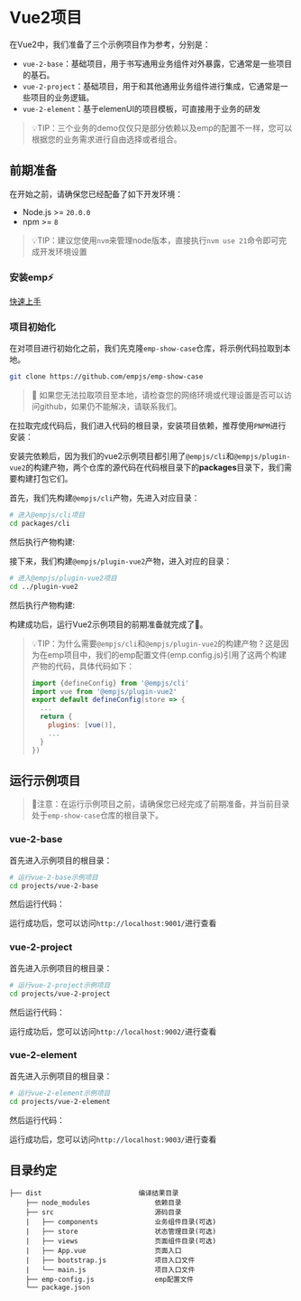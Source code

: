 
# Vue2项目

在Vue2中，我们准备了三个示例项目作为参考，分别是：

- `vue-2-base`：基础项目，用于书写通用业务组件对外暴露，它通常是一些项目的基石。
- `vue-2-project`：基础项目，用于和其他通用业务组件进行集成，它通常是一些项目的业务逻辑。
- `vue-2-element`：基于elemenUI的项目模板，可直接用于业务的研发

> 💡TIP：三个业务的demo仅仅只是部分依赖以及emp的配置不一样，您可以根据您的业务需求进行自由选择或者组合。

## 前期准备

在开始之前，请确保您已经配备了如下开发环境：

- Node.js >= `20.0.0`
- npm >= `8`

> 💡TIP：建议您使用`nvm`来管理node版本，直接执行`nvm use 21`命令即可完成开发环境设置

### 安装emp⚡

[快速上手](/guide/start/quick-start)

### 项目初始化

在对项目进行初始化之前，我们先克隆`emp-show-case`仓库，将示例代码拉取到本地。

```bash
git clone https://github.com/empjs/emp-show-case
```

> 🚨 如果您无法拉取项目至本地，请检查您的网络环境或代理设置是否可以访问github，如果仍不能解决，请联系我们。

在拉取完成代码后，我们进入代码的根目录，安装项目依赖，推荐使用`PNPM`进行安装：

<PackageManagerTabs command="install" />

安装完依赖后，因为我们的vue2示例项目都引用了`@empjs/cli`和`@empjs/plugin-vue2`的构建产物，两个仓库的源代码在代码根目录下的**packages**目录下，我们需要构建打包它们。

首先，我们先构建`@empjs/cli`产物，先进入对应目录：

```bash
# 进入@empjs/cli项目
cd packages/cli
```

然后执行产物构建:
<PackageManagerTabs command="build" />

接下来，我们构建`@empjs/plugin-vue2`产物，进入对应的目录：
```bash
# 进入@empjs/plugin-vue2项目
cd ../plugin-vue2
```

然后执行产物构建:
<PackageManagerTabs command="build" />

构建成功后，运行Vue2示例项目的前期准备就完成了🎉。

> 💡TIP：为什么需要`@empjs/cli`和`@empjs/plugin-vue2`的构建产物？这是因为在emp项目中，我们的emp配置文件(emp.config.js)引用了这两个构建产物的代码，具体代码如下：
> ```js
> import {defineConfig} from '@empjs/cli'
> import vue from '@empjs/plugin-vue2'
> export default defineConfig(store => {
>   ...
>   return {
>     plugins: [vue()],
>     ...
>   }
> })
> ```

## 运行示例项目

> 🚧注意：在运行示例项目之前，请确保您已经完成了前期准备，并当前目录处于`emp-show-case`仓库的根目录下。

### vue-2-base

首先进入示例项目的根目录：

```bash
# 运行vue-2-base示例项目
cd projects/vue-2-base
```

然后运行代码：
<PackageManagerTabs command="dev" />

运行成功后，您可以访问`http://localhost:9001/`进行查看

### vue-2-project

首先进入示例项目的根目录：

```bash
# 运行vue-2-project示例项目
cd projects/vue-2-project
```

然后运行代码：
<PackageManagerTabs command="dev" />

运行成功后，您可以访问`http://localhost:9002/`进行查看

### vue-2-element

首先进入示例项目的根目录：

```bash
# 运行vue-2-element示例项目
cd projects/vue-2-element
```

然后运行代码：
<PackageManagerTabs command="dev" />

运行成功后，您可以访问`http://localhost:9003/`进行查看

## 目录约定

```
├── dist                        编译结果目录
    ├── node_modules                依赖目录
    ├── src                         源码目录
    |   ├── components              业务组件目录(可选)
    |   ├── store                   状态管理目录(可选)
    |   ├── views                   页面组件目录(可选)
    |   ├── App.vue                 页面入口
    |   ├── bootstrap.js            项目入口文件
    |   └── main.js                 项目入口文件
    ├── emp-config.js               emp配置文件
    └── package.json
```